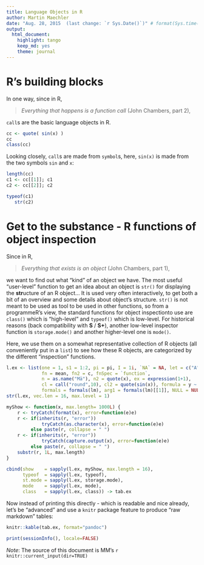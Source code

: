 ```yaml
---
title: Language Objects in R
author: Martin Maechler
date: "Aug. 28, 2015  (last change: `r Sys.Date()`)" # format(Sys.time(), "%H:%M:%OS3")
output:
  html_document:
    highlight: tango
    keep_md: yes
    theme: journal
---
```

# R's building blocks

In one way, since in R,

>    *Everything that happens is a function call*     (John Chambers, part 2),

`call`s are the basic language objects in R.

```r
cc <- quote( sin(x) )
cc
class(cc)
```

Looking closely, `call`s are made from `symbol`s, here, `sin(x)` is made
from the two symbols `sin` and `x`:
```r
length(cc)
c1 <- cc[[1]]; c1
c2 <- cc[[2]]; c2

typeof(c1)
   str(c2)
```

# Get to the substance - R functions of object inspection

Since in R,

>    *Everything that exists is an object*     (John Chambers, part 1),

we want to find out what "kind" of an object we have.
The most useful "user-level" function to get an idea about an object is `str()` for displaying the **str**ucture of an R object...  It is used very often interactively, to get both a bit of an overview and some details about object's structure.
`str()` is not meant to be used as tool to be used in other functions, so from a programmeR's view,
the standard functions for object inspectionto use are `class()` which is "high-level" and `typeof()` which is low-level.
For historical reasons (back compatibility with **S** / **S+**), another low-level inspector function is `storage.mode()`  and another higher-level one is `mode()`.

Here, we use them on a somewhat representative collection of R objects (all conveniently put in a `list`)
to see how these R objects, are categorized by the different "inspection" functions.

<!-- FIXME: start with expression(..., .., .., ) instead of list(.., ) ==> -->
<!-- even nicer table-->
```r
l.ex <- list(one = 1, s1 = 1:2, pi = pi, I = 1i, `NA` = NA, let = c("A", "a", "b", ":::"),
             fn = mean, fn2 = c, fnSpec = `function`,
             n = as.name("Mä"), n2 = quote(x), ex = expression(1+1),
             cl = call("round",10), cl2 = quote(sin(x)), formula = y ~ x+t, 
			 formals = formals(lm), arg1 = formals(lm)[[1]], NULL = NULL)
str(l.ex, vec.len = 16, max.level = 1)
```

```r
myShow <- function(x, max.length= 1000L) {
    r <- tryCatch(format(x), error=function(e)e)
    r <- if(inherits(r, "error"))
             tryCatch(as.character(x), error=function(e)e)
         else paste(r, collapse = " ")
    r <- if(inherits(r, "error"))
             tryCatch(capture.output(x), error=function(e)e)
         else paste(r, collapse = " ")
    substr(r, 1L, max.length)
}

cbind(show    = sapply(l.ex, myShow, max.length = 16),
      typeof  = sapply(l.ex, typeof),
      st.mode = sapply(l.ex, storage.mode),
      mode    = sapply(l.ex, mode),
      class   = sapply(l.ex, class)) -> tab.ex
```
Now instead of printing this directly - which is readable and nice already,
let's be "advanced" and use a `knitr` package feature to produce "raw markdown" tables:
```r
knitr::kable(tab.ex, format="pandoc")
```
```r
print(sessionInfo(), locale=FALSE)
```
_Note_: The source of this document is MM's `r knitr::current_input(dir=TRUE)`
